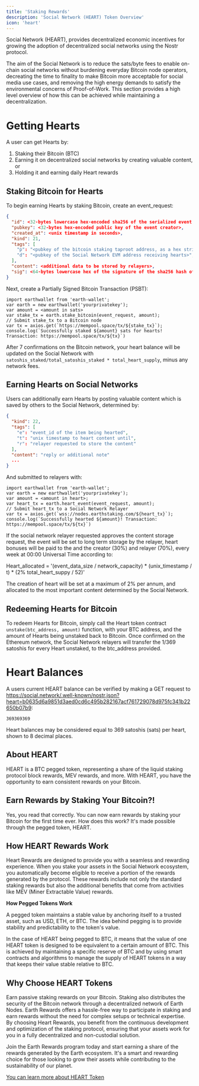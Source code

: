 ```yaml
---
title: 'Staking Rewards'
description: 'Social Network (HEART) Token Overview'
icon: 'heart'
---
```


Social Network (HEART), provides decentralized economic incentives for growing the adoption of decentralized social networks using the Nostr protocol.

The aim of the Social Network is to reduce the sats/byte fees to enable on-chain social networks without burdening everyday Bitcoin node operators, decreating the time to finality to make Bitcoin more acceptable for social media use cases, and removing the high energy demands to satisfy the environmental concerns of Proof-of-Work. This section provides a high level overview of how this can be achieved while maintaining a decentralization.

# Getting Hearts

A user can get Hearts by:

1. Staking their Bitcoin (BTC)
2. Earning it on decentralized social networks by creating valuable content, or
3. Holding it and earning daily Heart rewards

## Staking Bitcoin for Hearts

To begin earning Hearts by staking Bitcoin, create an event_request:

```json
{
  "id": <32-bytes lowercase hex-encoded sha256 of the serialized event data>,
  "pubkey": <32-bytes hex-encoded public key of the event creator>,
  "created_at": <unix timestamp in seconds>,
  "kind": 21,
  "tags": [
    "p": "<pubkey of the bitcoin staking taproot address, as a hex string>",
    "d": "<pubkey of the Social Network EVM address receiving hearts>",
  ],
  "content": <additional data to be stored by relayers>,
  "sig": <64-bytes lowercase hex of the signature of the sha256 hash of the serialized event data (same as the id field)>
}
```
Next, create a Partially Signed Bitcoin Transaction (PSBT):

```
import earthwallet from 'earth-wallet';
var earth = new earthwallet('yourprivatekey');
var amount = <amount in sats>
var stake_tx = earth.stake_bitcoin(event_request, amount);
// Submit stake_tx to a Bitcoin node
var tx = axios.get(`https://mempool.space/tx/${stake_tx}`);
console.log(`Successfully staked ${amount} sats for hearts! Transaction: https://mempool.space/tx/${tx}`)
```

After 7 confirmations on the Bitcoin network, your heart balance will be updated on the Social Network with `satoshis_staked/total_satoshis_staked * total_heart_supply`, minus any network fees.

## Earning Hearts on Social Networks

Users can additionally earn Hearts by posting valuable content which is saved by others to the Social Network, determined by:

```json
{
  "kind": 22,
  "tags": [
    "e": "event_id of the item being hearted",
    "t": "unix timestamp to heart content until",
    "r": "relayer requested to store the content"
  ],
  "content": "reply or additional note"
  ...
}
```

And submitted to relayers with:
```
import earthwallet from 'earth-wallet';
var earth = new earthwallet('yourprivatekey');
var amount = <amount in heart>;
var heart_tx = earth.heart_event(event_request, amount);
// Submit heart_tx to a Social Network Relayer
var tx = axios.get(`wss://nodes.earthstaking.com/${heart_tx}`);
console.log(`Successfully hearted ${amount}! Transaction: https://mempool.space/tx/${tx}`)
```

If the social network relayer requested approves the content storage request, the event will be set to long term storage by the relayer, heart bonuses will be paid to the and the creator (30%) and relayer (70%), every week at 00:00 Universal Time according to:

Heart_allocated = '(event_data_size / network_capacity) * (unix_timestamp / t) * (2% total_heart_suppy / 52)'

The creation of heart will be set at a maximum of 2% per annum, and allocated to the most important content determined by the Social Network.

## Redeeming Hearts for Bitcoin

To redeem Hearts for Bitcoin, simply call the Heart token contract `unstake(btc_address, amount)` function, with your BTC address, and the amount of Hearts being unstaked back to Bitcoin. Once confirmed on the Ethereum network, the Social Network relayers will transfer the 1/369 satoshis for every Heart unstaked, to the btc_address provided.

# Heart Balances

A users current HEART balance can be verified by making a GET request to https://social.network/.well-known/nostr.json?heart=b0635d6a9851d3aed0cd6c495b282167acf761729078d975fc341b22650b07b9:

```
369369369
```
Heart balances may be considered equal to 369 satoshis (sats) per heart, shown to 8 decimal places.

## About HEART

HEART is a BTC pegged token, representing a share of the liquid staking protocol block rewards, MEV rewards, and more. With HEART, you have the opportunity to earn consistent rewards on your Bitcoin.

## Earn Rewards by Staking Your Bitcoin?!

Yes, you read that correctly. You can now earn rewards by staking your Bitcoin for the first time ever. How does this work? It's made possible through the pegged token, HEART.

## How HEART Rewards Work

Heart Rewards are designed to provide you with a seamless and rewarding experience. When you stake your assets in the Social Network ecosystem, you automatically become eligible to receive a portion of the rewards generated by the protocol. These rewards include not only the standard staking rewards but also the additional benefits that come from activities like MEV (Miner Extractable Value) rewards. 

**How Pegged Tokens Work**

A pegged token maintains a stable value by anchoring itself to a trusted asset, such as USD, ETH, or BTC. The idea behind pegging is to provide stability and predictability to the token's value. 

In the case of HEART being pegged to BTC, it means that the value of one HEART token is designed to be equivalent to a certain amount of BTC. This is achieved by maintaining a specific reserve of BTC and by using smart contracts and algorithms to manage the supply of HEART tokens in a way that keeps their value stable relative to BTC.

## Why Choose HEART Tokens

Earn passive staking rewards on your Bitcoin. Staking also distributes the security of the Bitcoin network through a decentralized network of Earth Nodes. Earth Rewards offers a hassle-free way to participate in staking and earn rewards without the need for complex setups or technical expertise. By choosing Heart Rewards, you benefit from the continuous development and optimization of the staking protocol, ensuring that your assets work for you in a fully decentralized and non-custodial solution.

Join the Earth Rewards program today and start earning a share of the rewards generated by the Earth ecosystem. It's a smart and rewarding choice for those looking to grow their assets while contributing to the sustainability of our planet.

[You can learn more about HEART Token](/TOKENS/heart-token)

